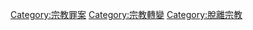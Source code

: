 {{Commonscat|Apostasy}}
{{Catmore|叛教}}

[[Category:宗教罪案|Category:宗教罪案]]
[[Category:宗教轉變|Category:宗教轉變]]
[[Category:脫離宗教|Category:脫離宗教]]